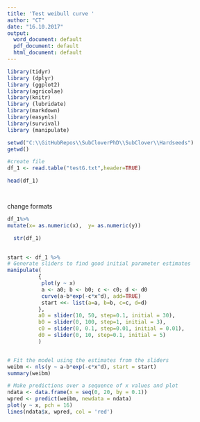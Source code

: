 ```yaml
---
title: 'Test weibull curve '
author: "CT"
date: "16.10.2017"
output:
  word_document: default
  pdf_document: default
  html_document: default
---
```



```r
library(tidyr)
library (dplyr)
library (ggplot2)
library(agricolae)
library(knitr)
library (lubridate)
library(markdown)
library(easynls)
library(survival)
library (manipulate)

```




```r
setwd("C:\\GitHubRepos\\SubCloverPhD\\SubClover\\Hardseeds")
getwd()

#create file
df_1 <- read.table("testG.txt",header=TRUE)

head(df_1)




```


change formats 

```r

  
df_1%>%
mutate(x= as.numeric(x),  y= as.numeric(y))

  str(df_1)
  

```


```r
start <- df_1 %>% 
# Generate sliders to find good initial parameter estimates 
manipulate( 
          { 
           plot(y ~ x) 
           a <- a0; b <- b0; c <- c0; d <- d0 
           curve(a-b*exp(-c*x^d), add=TRUE) 
           start <<- list(a=a, b=b, c=c, d=d) 
          }, 
          a0 = slider(10, 50, step=0.1, initial = 30), 
          b0 = slider(0, 100, step=1, initial = 3), 
          c0 = slider(0, 0.1, step=0.01, initial = 0.01), 
          d0 = slider(0, 10, step=0.1, initial = 5) 
          ) 


# Fit the model using the estimates from the sliders 
weibm <- nls(y ~ a-b*exp(-c*x^d), start = start) 
summary(weibm) 

# Make predictions over a sequence of x values and plot 
ndata <- data.frame(x = seq(0, 20, by = 0.1)) 
wpred <- predict(weibm, newdata = ndata) 
plot(y ~ x, pch = 16) 
lines(ndata$x, wpred, col = 'red') 
```



